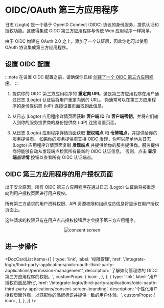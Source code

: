 

# OIDC/OAuth 第三方应用程序

日志 (Logto) 是一个基于 OpenID Connect (OIDC) 协议的身份服务，提供认证和授权功能。这使得集成 OIDC 第三方应用程序与传统 Web 应用程序一样简单。

由于 OIDC 构建在 OAuth 2.0 之上，添加了一个认证层，因此你也可以使用 OAuth 协议集成第三方应用程序。

## 设置 OIDC 配置

:::note
在设置 OIDC 配置之前，请确保你已经 [创建了一个 OIDC 第三方应用程序](/integrate-logto/third-party-applications/#create-an-third-party-application-in-logto)。
:::

1. 提供你的 OIDC 第三方应用程序的 **重定向 URI**。这是第三方应用程序在用户通过日志 (Logto) 认证后将用户重定向到的 URL。
   你通常可以在第三方应用程序的身份提供商 (IdP) 连接设置页面找到此信息。

2. 从日志 (Logto) 应用程序详情页面获取 **客户端 ID** 和 **客户端密钥**，并将它们输入到你的服务提供商的身份提供商 (IdP) 连接设置页面。

3. 从日志 (Logto) 应用程序详情页面获取 **授权端点** 和 **令牌端点**，并提供给你的服务提供商。
   如果你的服务提供商支持 OIDC 发现，你可以简单地从日志 (Logto) 应用程序详情页面复制 **发现端点** 并提供给你的服务提供商。服务提供商将能够自动从发现端点检索所有最新的 OIDC 认证信息。
   否则，点击 **显示端点详情** 按钮以查看所有 OIDC 认证端点。

## OIDC 第三方应用程序的用户授权页面

出于安全原因，所有 OIDC 第三方应用程序在通过日志 (Logto) 认证后将被重定向到用户授权页面进行用户授权。

所有第三方请求的用户资料权限、API 资源权限和组织成员信息将显示在用户授权页面上。

这些请求的权限只有在用户点击授权按钮后才会授予第三方应用程序。

<center>
  <img src={ConsentScreen} alt="consent screen" width={500} />
</center>

## 进一步操作

<DocCardList
  items={[
    {
      type: 'link',
      label: '权限管理',
      href: '/integrate-logto/third-party-applications/oidc-oauth-third-party-applications/permission-management',
      description: '了解如何管理你的 OIDC 第三方应用程序的权限。',
      customProps: {
        icon: <AuthorizationIcon width={20} height={20} />,
      },
    },
    {
      type: 'link',
      label: '用户授权页面品牌化',
      href: '/integrate-logto/third-party-applications/oidc-oauth-third-party-applications/consent-screen-branding',
      description: '个性化用户授权页面外观，以匹配你的品牌标识并提供一致的用户体验。',
      customProps: {
        icon: <CustomizationIcon width={20} height={20} />,
      },
    },
  ]}
/>
